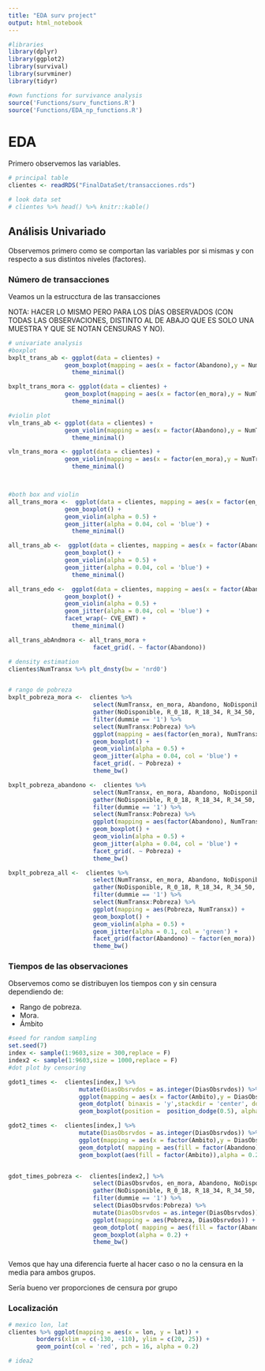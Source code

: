 ```yaml
---
title: "EDA surv project"
output: html_notebook
---
```


```r
#libraries
library(dplyr)
library(ggplot2)
library(survival)
library(survminer)
library(tidyr)

#own functions for survivance analysis
source('Functions/surv_functions.R')
source('Functions/EDA_np_functions.R')

```

# EDA

Primero observemos las variables.

```r
# principal table
clientes <- readRDS("FinalDataSet/transacciones.rds")

# look data set
# clientes %>% head() %>% knitr::kable()
```


## Análisis Univariado

Observemos primero como se comportan las variables por si mismas y con respecto a sus distintos niveles (factores).

### Número de transacciones

Veamos un la estrucctura de las transacciones


NOTA: HACER LO MISMO PERO PARA LOS DÍAS OBSERVADOS (CON TODAS LAS OBSERVACIONES, DISTINTO AL DE ABAJO QUE ES SOLO UNA MUESTRA Y QUE SE NOTAN CENSURAS Y NO).

```r
# univariate analysis
#boxplot
bxplt_trans_ab <- ggplot(data = clientes) +
                geom_boxplot(mapping = aes(x = factor(Abandono),y = NumTransx, fill = factor(Abandono))) +
                  theme_minimal()

bxplt_trans_mora <- ggplot(data = clientes) +
                geom_boxplot(mapping = aes(x = factor(en_mora),y = NumTransx, fill = factor(en_mora))) +
                  theme_minimal()

#violin plot
vln_trans_ab <- ggplot(data = clientes) +
                geom_violin(mapping = aes(x = factor(Abandono),y = NumTransx, fill = factor(Abandono))) +
                  theme_minimal()

vln_trans_mora <- ggplot(data = clientes) +
                geom_violin(mapping = aes(x = factor(en_mora),y = NumTransx, fill = factor(en_mora))) +
                  theme_minimal()



#both box and violin
all_trans_mora <-  ggplot(data = clientes, mapping = aes(x = factor(en_mora),y = NumTransx)) +
                geom_boxplot() +
                geom_violin(alpha = 0.5) +
                geom_jitter(alpha = 0.04, col = 'blue') +
                  theme_minimal()

all_trans_ab <-  ggplot(data = clientes, mapping = aes(x = factor(Abandono),y = NumTransx)) +
                geom_boxplot() +
                geom_violin(alpha = 0.5) +
                geom_jitter(alpha = 0.04, col = 'blue') +
                  theme_minimal()

all_trans_edo <-  ggplot(data = clientes, mapping = aes(x = factor(Abandono),y = NumTransx)) +
                geom_boxplot() +
                geom_violin(alpha = 0.5) +
                geom_jitter(alpha = 0.04, col = 'blue') +
                facet_wrap(~ CVE_ENT) +
                  theme_minimal()

all_trans_abAndmora <- all_trans_mora +
                        facet_grid(. ~ factor(Abandono))

# density estimation
clientes$NumTransx %>% plt_dnsty(bw = 'nrd0')


# rango de pobreza
bxplt_pobreza_mora <-  clientes %>% 
                        select(NumTransx, en_mora, Abandono, NoDisponible, R_0_18, R_18_34, R_34_50, R_50_70, R_70_100, UnaVivHabitada, SinVivHabitadas) %>% 
                        gather(NoDisponible, R_0_18, R_18_34, R_34_50, R_50_70, R_70_100, UnaVivHabitada, SinVivHabitadas, key = 'Pobreza', value = 'dummie') %>% 
                        filter(dummie == '1') %>% 
                        select(NumTransx:Pobreza) %>% 
                        ggplot(mapping = aes(factor(en_mora), NumTransx)) +
                        geom_boxplot() +
                        geom_violin(alpha = 0.5) +
                        geom_jitter(alpha = 0.04, col = 'blue') +
                        facet_grid(. ~ Pobreza) +
                        theme_bw()

bxplt_pobreza_abandono <-  clientes %>% 
                        select(NumTransx, en_mora, Abandono, NoDisponible, R_0_18, R_18_34, R_34_50, R_50_70, R_70_100, UnaVivHabitada, SinVivHabitadas) %>% 
                        gather(NoDisponible, R_0_18, R_18_34, R_34_50, R_50_70, R_70_100, UnaVivHabitada, SinVivHabitadas, key = 'Pobreza', value = 'dummie') %>% 
                        filter(dummie == '1') %>% 
                        select(NumTransx:Pobreza) %>% 
                        ggplot(mapping = aes(factor(Abandono), NumTransx)) +
                        geom_boxplot() +
                        geom_violin(alpha = 0.5) +
                        geom_jitter(alpha = 0.04, col = 'blue') +
                        facet_grid(. ~ Pobreza) +
                        theme_bw()

bxplt_pobreza_all <-  clientes %>% 
                        select(NumTransx, en_mora, Abandono, NoDisponible, R_0_18, R_18_34, R_34_50, R_50_70, R_70_100, UnaVivHabitada, SinVivHabitadas) %>% 
                        gather(NoDisponible, R_0_18, R_18_34, R_34_50, R_50_70, R_70_100, UnaVivHabitada, SinVivHabitadas, key = 'Pobreza', value = 'dummie') %>% 
                        filter(dummie == '1') %>% 
                        select(NumTransx:Pobreza) %>% 
                        ggplot(mapping = aes(Pobreza, NumTransx)) +
                        geom_boxplot() +
                        geom_violin(alpha = 0.5) +
                        geom_jitter(alpha = 0.1, col = 'green') +
                        facet_grid(factor(Abandono) ~ factor(en_mora)) +
                        theme_bw()


```

### Tiempos de las observaciones

Observemos como se distribuyen los tiempos con y sin censura dependiendo de:

- Rango de pobreza.
- Mora.
- Ámbito



```r
#seed for random sampling
set.seed(7)
index <- sample(1:9603,size = 300,replace = F)
index2 <- sample(1:9603,size = 1000,replace = F)
#dot plot by censoring

gdot1_times <-  clientes[index,] %>%
                    mutate(DiasObsrvdos = as.integer(DiasObsrvdos)) %>% 
                    ggplot(mapping = aes(x = factor(Ambito),y = DiasObsrvdos, fill = factor(Abandono))) +
                    geom_dotplot( binaxis = 'y',stackdir = 'center', dotsize = 0.5, binwidth = 35, position = position_dodge(0.5)) +
                    geom_boxplot(position =  position_dodge(0.5), alpha = 0.2)

gdot2_times <-  clientes[index,] %>%
                    mutate(DiasObsrvdos = as.integer(DiasObsrvdos)) %>% 
                    ggplot(mapping = aes(x = factor(Ambito),y = DiasObsrvdos)) +
                    geom_dotplot( mapping = aes(fill = factor(Abandono)), binaxis = 'y',stackdir = 'center', dotsize = 0.5, binwidth = 35, position = position_dodge(0.3)) +
                    geom_boxplot(aes(fill = factor(Ambito)),alpha = 0.2)


gdot_times_pobreza <-  clientes[index2,] %>% 
                        select(DiasObsrvdos, en_mora, Abandono, NoDisponible, R_0_18, R_18_34, R_34_50, R_50_70, R_70_100, UnaVivHabitada, SinVivHabitadas) %>% 
                        gather(NoDisponible, R_0_18, R_18_34, R_34_50, R_50_70, R_70_100, UnaVivHabitada, SinVivHabitadas, key = 'Pobreza', value = 'dummie') %>% 
                        filter(dummie == '1') %>% 
                        select(DiasObsrvdos:Pobreza) %>% 
                        mutate(DiasObsrvdos = as.integer(DiasObsrvdos)) %>% 
                        ggplot(mapping = aes(Pobreza, DiasObsrvdos)) +
                        geom_dotplot( mapping = aes(fill = factor(Abandono)), binaxis = 'y',stackdir = 'center', dotsize = 0.5, binwidth = 25, position = position_dodge(0.3)) +
                        geom_boxplot(alpha = 0.2) +
                        theme_bw()



```


Vemos que hay una diferencia fuerte al hacer caso o no la censura en la media para ambos grupos.


Sería bueno ver proporciones de censura por grupo


### Localización

```r
# mexico lon, lat
clientes %>% ggplot(mapping = aes(x = lon, y = lat)) + 
        borders(xlim = c(-130, -110), ylim = c(20, 25)) +
        geom_point(col = 'red', pch = 16, alpha = 0.2)

# idea2



```









